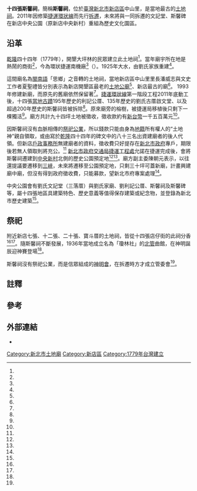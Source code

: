 {{coord|24.982676|121.529706|display=title}}
{{東亞廟宇
| name = 十四張斯馨祠
| img =
| img_capt =
| image_width = 250px
| location = {{TWN}}[[新北市|新北市]][[新店區|新店區]]中山里民生路128-1號
| god = [[土地公|土地公]]
| type =
| struct =
| open_year =乾隆四十四年（1779年）
| cere_date =
|}}
'''十四張斯馨祠'''，簡稱'''斯馨祠'''，位於[[臺灣|臺灣]][[新北市|新北市]][[新店區|新店區]]中山里，是當地最古的[[土地祠|土地祠]]。2011年因修築[[環狀線_(台北捷運)|捷運環狀線]]而先行[[拆遷|拆遷]]，未來將與一同拆遷的文記堂、斯馨碑在新店中央公園（原新店中央新村）重組為歷史文化園區。

==沿革==
[[乾隆|乾隆]]四十四年（1779年），開墾大坪林的民眾建立此土地祠<ref name="牛慶福"/>。當年廟宇所在地是熱鬧的商街<ref name="高宛瑜"/>，今為環狀捷運南機廠<ref name="黃旭昇"/>（{{coord|24|59|06.28|N|121|31|46.81|E|}}）。1925年大水，由劉氏家族重建<ref name="黃旭昇2"/>。

這間廟名為[[閩南語|閩南語]]「思鄉」之音轉的土地祠，當地新店區中山里里長潘威志與文史工作者夏聖禮皆分別表示為新店開墾區最老的[[土地公廟|土地公廟]]<ref name="黃旭昇"/>、新店最古的廟<ref name="牛慶福"/>。
{{Multiple image
|align=right
|direction = horizontal
|width = 200
|image1 =斯馨祠.jpg
|caption1 =斯馨祠舊廟
|image2 =斯馨碑.jpg
|caption2 =此石碑曾被拿去當豬舍墊底的地磚<ref name="黃旭昇2"/>。
}}
1993年修建新廟，而原先的舊廟依然保留著<ref name="黃旭昇"/>。[[捷運環狀線|捷運環狀線]]第一階段工程2011年底動工後，十四張[[新北市文化資產|當地古蹟]]195年歷史的利記公厝、135年歷史的劉氏古厝啟文堂、以及超過200年歷史的斯馨祠皆被拆除<ref name="張祐齊"/>。原來廟旁的榕樹，被捷運局移植後只剩下一棵獨活<ref name="黃旭昇2"/>。廟方共計九十四坪土地被徵收，徵收款約有[[新台幣|新台幣]]一千五百萬元<ref name="高宛瑜"/>。

因斯馨祠沒有血脈相傳的[[祭祀公業|祭祀公業]]，所以錢款只能由身為[[地籍|地籍]]所有權人的“土地神”親自領取，或由寫於[[乾隆|乾隆]]四十四年的碑文中的八十三名出資建廟者的後人代領。但新店[[戶政事務所|戶政事務所]]無建廟者的資料，徵收費只好提存在[[新北市政府|新北市政府]]專戶，期限後若無人領取則將充公。<ref name="高宛瑜"/>
[[新北市政府捷運工程局|新北市政府交通局捷運工程處]]允諾在捷運完成後，會將斯馨祠遷建到[[中央新村|中央新村]]北側的歷史公園預定地<ref name="高宛瑜"/><ref name="黃旭昇"/>。廟方副主委陳朝元表示，以往還提議要遷移到[[三峽區|三峽]]，未來將遷移至公園預定地，只剩三十坪可蓋新廟，計畫興建廟中廟，但沒有得到政府徵收費，只能募款，望新北市府專案處理<ref name="黃旭昇2"/>。

中央公園會有劉氏文記堂（三落厝）與劉氏家廟、劉利記公厝、斯馨祠及斯馨碑等，屬十四張地區具建築特色、歷史意義等值得保存建築或紀念物，並登錄為新北市歷史建築<ref name="黃旭昇3"/>。

==祭祀==
附近新店七張、十二張、二十張、寶斗厝的土地祠，皆從十四張店仔街的此祠分香<ref name="黃旭昇"/><ref name="黃旭昇2"/>。隨斯馨祠不斷發展，1936年當地成立名為「瓊林社」的[[北管|北管]]曲館，在神明誕辰迎神賽登場<ref name="黃旭昇2"/>。

斯馨祠沒有祭祀公業，而是信眾組成的[[神明會|神明會]]{{efn|神明會為信徒組成，並將土地登記在神明名下。他們需申報成社團法人社團以及提出土地出資者證明，才能依《地籍清理條例》擁有廟地。<ref name="高宛瑜2"/>}}，在拆遷時方才成立管委會<ref name="高宛瑜"/>。
{{portal box|台灣|道教}}

==註釋==
{{notelist|iger=}}

== 參考 ==
{{Reflist|35em|refs =
 

<ref name="黃旭昇3">{{Cite news|url=https://tw.news.yahoo.com/%E6%96%B0%E5%BA%97%E5%8D%81%E5%9B%9B%E5%BC%B5%E6%AD%B7%E5%8F%B2%E5%BB%BA%E7%AF%89-%E5%B0%87%E9%87%8D%E7%8F%BE%E4%B8%AD%E5%A4%AE%E5%85%AC%E5%9C%92-104706711--finance.html|title=新店十四張歷史建築 將重現中央公園|author=黃旭昇|language=zh-tw|publisher=《中央社》|date=2017-12-15|accessdate=2019-07-13|archive-date=2019-07-13|archive-url=https://web.archive.org/web/20190713083658/https://tw.news.yahoo.com/%25E6%2596%25B0%25E5%25BA%2597%25E5%258D%2581%25E5%259B%259B%25E5%25BC%25B5%25E6%25AD%25B7%25E5%258F%25B2%25E5%25BB%25BA%25E7%25AF%2589-%25E5%25B0%2587%25E9%2587%258D%25E7%258F%25BE%25E4%25B8%25AD%25E5%25A4%25AE%25E5%2585%25AC%25E5%259C%2592-104706711--finance.html|dead-url=no}}</ref>
 
<ref name="高宛瑜2">{{Cite news|url=|title=全台神明擁地 公告現值破億|author=高宛瑜|language=zh-tw|publisher=《聯合報》|date=2014-06-10|accessdate=}}</ref>

<ref name="張祐齊">{{Cite news|url=|title=蓋捷運 清代古蹟還是拆了 北捷環狀線開工 利記公厝、劉氏宗祠拆除後 明年底前在歷史公園重建|author=張祐齊|language=zh-tw|publisher=《聯合晚報》|date=2012-04-11|accessdate=}}</ref>

<ref name="黃旭昇2">{{Cite news|url=http://www.cna.com.tw/news/aloc/201805040095-1.aspx|title=見證先民開發史 新店最古老土地公流浪|author=黃旭昇|language=zh-tw|publisher=《中央日報》|date=2018-05-04|accessdate=2018-05-06|archive-date=2018-06-28|archive-url=https://web.archive.org/web/20180628100619/http://www.cna.com.tw/news/aloc/201805040095-1.aspx|dead-url=no}}</ref>
 

<ref name="黃旭昇">{{Cite news|url=https://tw.news.yahoo.com/%E6%96%B0%E5%BA%97%E6%96%AF%E9%A6%A8%E7%A5%A0-%E5%9C%9F%E5%9C%B0%E5%85%AC%E5%B0%87%E6%B5%81%E6%B5%AA-120209347.html|title=
新店斯馨祠 土地公將流浪|author=黃旭昇|language=zh-tw|publisher=《中央日報》|date=2012-04-12|accessdate=2017-01-09}}</ref>
 

<ref name="高宛瑜">{{Cite news|url=|title=千萬徵收款沒人領…地主是土地公 等不到福德神「本人」 就得找出當年集資建廟者的後人 時隔235年 怎麼找齊83人？10年不領就充公|author=高宛瑜|language=zh-tw|publisher=《聯合報》|date=2014-06-10|accessdate=}}</ref>

<ref name="牛慶福">{{Cite news|url=|title=250年斯馨祠 新店宗教之美 調查完成 20個宗教建物入選 除了最老的土地公廟 還有碧潭長老教會、開天宮等|author=牛慶福|language=zh-tw|publisher=《聯合報》|date=2004-02-28|accessdate=}}</ref>

}}
 {{commonscat|SiXin Temple}}

==外部連結==
*{{Official site|14.org.tw}}
[[Category:新北市土地廟|Category:新北市土地廟]]
[[Category:新店區|Category:新店區]]
[[Category:1779年台灣建立|Category:1779年台灣建立]]